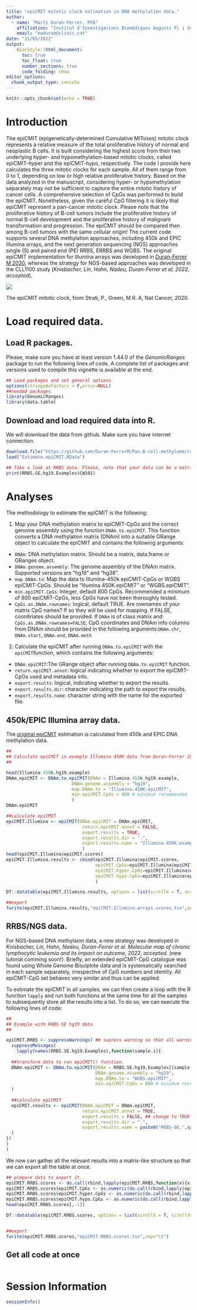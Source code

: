 ```yaml
---
title: "epiCMIT mitotic clock estimation in DNA methylation data."
author: 
  - name: "Martí Duran-Ferrer, PhD"
    affiliation: "Institut d'Investigacions Biomèdiques Augusti Pi i Sunyer (IDIBAPS), Barcelona, Spain."
    email: "maduran@clinic.cat"
date: "31/05/2022"
output: 
    BiocStyle::html_document:
      toc: true
      toc_float: true
      number_sections: true
      code_folding: show
editor_options: 
  chunk_output_type: console
---
```


```r
knitr::opts_chunk$set(echo = TRUE)
```

# Introduction
The epiCMIT (epigenetically-determined Cumulative MIToses) mitotic clock represents a relative measure of the total proliferative history of normal and neoplastic B cells. It is built considering the highest score from their two underlying hyper- and hypomethylation-based mitotic clocks, called epiCMIT-hyper and the epiCMIT-hypo, respectively. The code I provide here calculates the three mitotic clocks for each sample. All of them range from 0 to 1, depending on low or high relative proliferative history. Based on the data analyzed in the manuscript, considering hyper- or hypomethylation separately may not be sufficient to capture the entire mitotic history of cancer cells. A comprehensive selection of CpGs was performed to build the epiCMIT. Nonetheless, given the careful CpG filtering it is likely that epiCMIT represent a pan-cancer mitotic clock. Please note that the proliferative history of B-cell tumors include the proliferative history of normal B-cell development and the proliferative history of malignant transformation and progression. The epiCMIT should be compared then among B-cell tumors with the same cellular origin! The current code supports several DNA methylation approaches, including 450k and EPIC Illumina arrays, and the next generation sequencing (NGS) approaches single (S) and paired end (PE) RRBS, ERRBS and WGBS. The original epiCMIT implementation for Illumina arrays was developed in [Duran-Ferrer M 2020](https://www.nature.com/articles/s43018-020-00131-2), whereas the strategy for NGS-based approaches was developed in  the CLL1100 study (*Knisbacher, Lin, Hahn, Nadeu, Duran-Ferrer et al, 2022, accepted*).

![](../images/epiCMIT.png)

The epiCMIT mitotic clock, from Strati, P., Green, M.R. A, Nat Cancer, 2020.

# Load required data.

## Load R packages.
Please, make sure you have at least version 1.44.0 of the *GenomicRanges* package to run the following lines of code. A complete list of packages and versions used to compile this vignette is available at the end.

```r

## Load packages and set general options
options(stringsAsFactors = F,error=NULL)
##needed packages
library(GenomicRanges)
library(data.table)

```

## Download and load required data into R.

We will download the data from github. Make sure you have internet connection.

```r

download.file("https://github.com/Duran-FerrerM/Pan-B-cell-methylome/raw/master/data/Estimate.epiCMIT.RData", destfile = "Estimate.epiCMIT.RData", method="libcurl")
load("Estimate.epiCMIT.RData")

## Take a look at RRBS data. Please, note that your data can be a matrix, data.frame or GRange object.
print(RRBS.SE.hg19.Examples$CW101)

```

# Analyses

The methodology to estimate the epiCMIT is the following:

1. Map your DNA methylation matrix to epiCMIT-CpGs and the correct genome assembly using the function `DNAm.to.epiCMIT`. This function converts a DNA methylation matrix (DNAm) into a suitable GRange object to calculate the epiCMIT and contains the following arguments:
  * `DNAm`: DNA methylation matrix. Should be a matrix, data.frame or GRanges object.
  * `DNAm.genome.assembly`: The genome assembly of the DNAm matrix. Supported versions are "hg19" and "hg38".
  * `map.DNAm.to`: Map the data to Illumina-450k epiCMIT-CpGs or WGBS epiCMIT-CpGs. Should be "Illumina.450K.epiCMIT" or "WGBS.epiCMIT".
  * `min.epiCMIT.CpGs`: Integer, default 800 CpGs. Recommended a minimum of 800 epiCMIT-CpGs, less CpGs have not been thoroughly tested.
  * `CpGs.as.DNAm.rownames`: logical, default TRUE. Are rownames of your matrix CpG names? If so they will be used for mapping. If FALSE, coordinates should be provided. If `DNAm` is of class matrix and `CpGs.as.DNAm.rownames=FALSE`, CpG coordinates and DNAm info columns from DNAm should be provided in the following arguments:`DNAm.chr`, `DNAm.start`, `DNAm.end`, `DNAm.meth`
  
2. Calculate the epiCMIT  after running `DNAm.to.epiCMIT` with the `epiCMIT`function, which contains the following arguments:
  * `DNAm.epiCMIT`:The GRange object after running `DNAm.to.epiCMIT` function.
  * `return.epiCMIT.annot`: logical indicating whether to export the epiCMIT-CpGs used and metadata info.
  * `export.results`: logical, indicating whether to export the results.
  * `export.results.dir`: character indicating the path to export the results.
  * `export.results.name`: character string with the name for the exported file.

## 450k/EPIC Illumina array data.

The [original epiCMIT](https://www.nature.com/articles/s43018-020-00131-2) estimation is calculated from 450k and EPIC DNA methylation data.

```r

##
## Calculate epiCMIT in example Illumina 450K data from Duran-Ferrer 2020, Nature Cancer
## 

head(Illumina.450k.hg19.example)
DNAm.epiCMIT <- DNAm.to.epiCMIT(DNAm = Illumina.450k.hg19.example,
                         DNAm.genome.assembly = "hg19",
                         map.DNAm.to = "Illumina.450K.epiCMIT",
                         min.epiCMIT.CpGs = 800 # minimum recommended
                         )
DNAm.epiCMIT

##calculate epiCMIT
epiCMIT.Illumina <- epiCMIT(DNAm.epiCMIT = DNAm.epiCMIT,
                             return.epiCMIT.annot = FALSE,
                             export.results = TRUE,
                             export.results.dir = ".",
                             export.results.name = "Illumina.450k.example_"
                             )
head(epiCMIT.Illumina$epiCMIT.scores)
epiCMIT.Illumina.results <- cbind(epiCMIT.Illumina$epiCMIT.scores,
                                  epiCMIT.CpGs=epiCMIT.Illumina$epiCMIT.run.info$epiCMIT.CpGs,
                                  epiCMIT.hyper.CpGs=epiCMIT.Illumina$epiCMIT.run.info$epiCMIT.hyper.CpGs,
                                  epiCMIT.hypo.CpGs=epiCMIT.Illumina$epiCMIT.run.info$epiCMIT.hypo.CpGs
                                  )

DT::datatable(epiCMIT.Illumina.results, options = list(scrollX = T, scrollY=T), rownames = F)

##export
fwrite(epiCMIT.Illumina.results,"epiCMIT.Illumina.arrays.scores.tsv",sep="\t")

```



## RRBS/NGS data.

For NGS-based DNA methylaion data, a new strategy was developed in *Knisbacher, Lin, Hahn, Nadeu, Duran-Ferrer et al. Molecular map of chronic lymphocytic leukemia and its impact on outcome, 2022, accepted*. (new tutorial comming soon!). Briefly, an extended epiCMIT-CpG catalogue was found using Whole Genome Bisulphite data and is systematically searched in each sample separately, irrespective of CpG numbers and identity. All epiCMIT-CpG set behaves very similar and thus can be applied.

To estimate the epiCMIT in all samples, we can then create a loop with the R function `lapply` and run both functions at the same time for all the samples to subsequently store all the results into a list. To do so, we can execute the following lines of code:

```r

##
## Example with RRBS-SE hg19 data
##

epiCMIT.RRBS <- suppressWarnings( ## supress warning so that all warning do not appear in the html document.
  suppressMessages(
    lapply(names(RRBS.SE.hg19.Examples),function(sample.i){
  
  ##transform data to run epiCMIT() function.
  DNAm.epiCMIT <- DNAm.to.epiCMIT(DNAm = RRBS.SE.hg19.Examples[[sample.i]],
                                  DNAm.genome.assembly = "hg19",
                                  map.DNAm.to = "WGBS.epiCMIT",
                                  min.epiCMIT.CpGs = 800 # minimum recommended
  )
  
  ##calculate epiCMIT
  epiCMIT.results <- epiCMIT(DNAm.epiCMIT = DNAm.epiCMIT,
                             return.epiCMIT.annot = TRUE,
                             export.results = FALSE, ## change to TRUE to export results for every single sample
                             export.results.dir = ".",
                             export.results.name = paste0("RRBS-SE.",sample.i,"_example_")
  )
})
)
)


```

We now can gather all the relevant results into a matrix-like structure so that we can export all the table at once.

```r

## prepare data to export it.
epiCMIT.RRBS.scores <- do.call(rbind,lapply(epiCMIT.RRBS,function(x){x[["epiCMIT.scores"]]}))
epiCMIT.RRBS.scores$epiCMIT.CpGs <- as.numeric(do.call(rbind,lapply(epiCMIT.RRBS,function(x){x[["epiCMIT.run.info"]][["epiCMIT.CpGs"]]})))
epiCMIT.RRBS.scores$epiCMIT.hyper.CpGs <- as.numeric(do.call(rbind,lapply(epiCMIT.RRBS,function(x){x[["epiCMIT.run.info"]][["epiCMIT.hyper.CpGs"]]})))
epiCMIT.RRBS.scores$epiCMIT.hypo.CpGs <- as.numeric(do.call(rbind,lapply(epiCMIT.RRBS,function(x){x[["epiCMIT.run.info"]][["epiCMIT.hypo.CpGs"]]})))
head(epiCMIT.RRBS.scores[,-1])

DT::datatable(epiCMIT.RRBS.scores, options = list(scrollX = T, scrollY=T), rownames = F)


##export
fwrite(epiCMIT.RRBS.scores,"epiCMIT.RRBS.scores.tsv",sep="\t")

```

## Get all code at once
```r
```


# Session Information

```r

sessionInfo()

```



